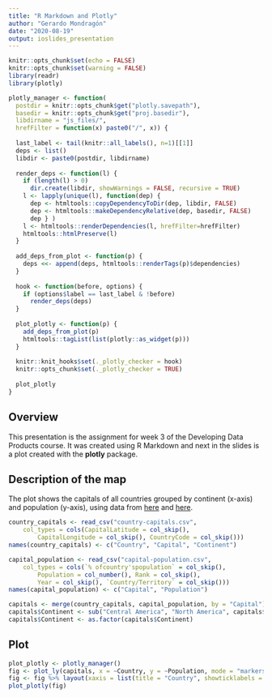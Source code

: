 ```yaml
---
title: "R Markdown and Plotly"
author: "Gerardo Mondragón"
date: "2020-08-19"
output: ioslides_presentation
---
```


```r
knitr::opts_chunk$set(echo = FALSE)
knitr::opts_chunk$set(warning = FALSE)
library(readr)
library(plotly)

plotly_manager <- function(
  postdir = knitr::opts_chunk$get("plotly.savepath"), 
  basedir = knitr::opts_chunk$get("proj.basedir"),
  libdirname = "js_files/",
  hrefFilter = function(x) paste0("/", x)) {
  
  last_label <- tail(knitr::all_labels(), n=1)[[1]]
  deps <- list()
  libdir <- paste0(postdir, libdirname)
  
  render_deps <- function(l) {
    if (length(l) > 0)
      dir.create(libdir, showWarnings = FALSE, recursive = TRUE)
    l <- lapply(unique(l), function(dep) {
      dep <- htmltools::copyDependencyToDir(dep, libdir, FALSE)
      dep <- htmltools::makeDependencyRelative(dep, basedir, FALSE)
      dep } )
    l <- htmltools::renderDependencies(l, hrefFilter=hrefFilter)
    htmltools::htmlPreserve(l)
  }
  
  add_deps_from_plot <- function(p) {
    deps <<- append(deps, htmltools::renderTags(p)$dependencies)
  }
  
  hook <- function(before, options) {
    if (options$label == last_label & !before)
      render_deps(deps)
  }
  
  plot_plotly <- function(p) {
    add_deps_from_plot(p)
    htmltools::tagList(list(plotly::as_widget(p)))
  }
  
  knitr::knit_hooks$set(._plotly_checker = hook)
  knitr::opts_chunk$set(._plotly_checker = TRUE)
  
  plot_plotly
}
```


## Overview

This presentation is the assignment for week 3 of the Developing Data Products course. It was created using R Markdown and next in the slides is a plot created with the **plotly** package.

## Description of the map

The plot shows the capitals of all countries grouped by continent (x-axis) and population (y-axis), using data from [here](https://en.wikipedia.org/wiki/List_of_national_capitals_by_population) and [here](http://techslides.com/list-of-countries-and-capitals).

```r
country_capitals <- read_csv("country-capitals.csv", 
    col_types = cols(CapitalLatitude = col_skip(), 
        CapitalLongitude = col_skip(), CountryCode = col_skip()))
names(country_capitals) <- c("Country", "Capital", "Continent")

capital_population <- read_csv("capital-population.csv", 
    col_types = cols(`% ofcountry'spopulation` = col_skip(), 
        Population = col_number(), Rank = col_skip(), 
        Year = col_skip(), `Country/Territory` = col_skip()))
names(capital_population) <- c("Capital", "Population")
```

```r
capitals <- merge(country_capitals, capital_population, by = "Capital")
capitals$Continent <- sub("Central America", "North America", capitals$Continent)
capitals$Continent <- as.factor(capitals$Continent)
```

## Plot

```r
plot_plotly <- plotly_manager()
fig <- plot_ly(capitals, x = ~Country, y = ~Population, mode = "markers", type = "scatter", color = ~Continent)
fig <- fig %>% layout(xaxis = list(title = "Country", showticklabels = F), legend = list(orientation = "h", title=list(text = "<b> Continent </b>")))
plot_plotly(fig)
```

